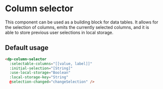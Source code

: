 
<Meta
    title="Components/ColumnSelector"
    component={DpColumnSelector}
/>

# Column selector

This component can be used as a building block for data tables. It allows for the selection of columns, emits the
currently selected columns, and it is able to store previous user selections in local storage.

## Default usage

```html
<dp-column-selector
  :selectable-columns="[[value, label]]"
  :initial-selection="[String]"
  :use-local-storage="Boolean"
  :local-storage-key="String"
  @selection-changed="changeSelection" />
```
